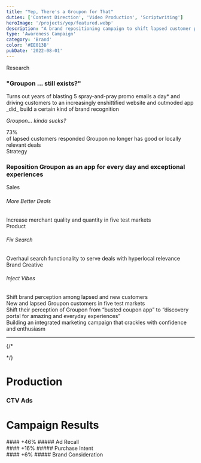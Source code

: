 ```yaml
---
title: "Yep, There's a Groupon for That"
duties: ['Content Direction', 'Video Production', 'Scriptwriting']
heroImage: '/projects/yep/featured.webp'
description: "A brand repositioning campaign to shift lapsed customer perception from 'Groupon doesn't have any good deals anymore' to 'Oh snap—ACTUALLY!'."
type: 'Awareness Campaign'
category: 'Brand'
color: '#EE013B'
pubDate: '2022-08-01'
---
```


<TwoColumn>
  <div slot="left">
    <eyebrow>Research</eyebrow>
    <h3>"Groupon ... still exists?"</h3>
  </div>
  <div slot="right" class="prose">
 Turns out years of blasting 5 spray-and-pray promo emails a day* and driving customers to an increasingly enshittified website and outmoded app _did_ build a certain kind of brand recognition

 *Groupon... kinda sucks?*

<Callout>
  <div slot="left">73%</div>
  <div slot="right">of lapsed customers responded Groupon no longer has good or locally relevant deals</div>
</Callout>
</div>
</TwoColumn>

<TwoColumn>
  <div slot="left">
    <eyebrow>Strategy</eyebrow>
    <h3>Reposition Groupon as an app for every day and exceptional experiences</h3>
  </div>

  <div slot="right" class="lg:col-span-1 text-dominoivory">
    <div class="border-l-3 border-dominoivory/30 border-dotted space-y-2 lg:space-y-4">
      <ThreeUp>
        <div slot="left" class="flex flex-col ml-4">
          <eyebrow class="basis-full">Sales</eyebrow>
          <h6 class="uppercase">More Better Deals</h6>
          Increase merchant quality and quantity in five test markets
        </div>
        <div slot="center" class="flex flex-col ml-4">
          <eyebrow class="basis-full">Product</eyebrow>
          <h6 class="uppercase">Fix Search</h6>
         Overhaul search functionality to serve deals with hyperlocal relevance
        </div>
        <div slot="right" class="flex flex-col p-4">
          <eyebrow class="basis-full">Brand Creative</eyebrow>
          <h6 class="uppercase">Inject Vibes</h6>
          Shift brand perception among lapsed and new customers
        </div>
      </ThreeUp>
    </div>
  </div>
</TwoColumn>

<GetToBy>
  <div slot="get">
    New and lapsed Groupon customers in five test markets
  </div>
  <div slot="to">
    Shift their perception of Groupon from “busted coupon app” to “discovery portal for amazing and everyday experiences”
  </div>
  <div slot="by">
  Building an integrated marketing campaign that crackles with confidence and enthusiasm
  </div>
</GetToBy>

<hr />

{/* <div className="mx-auto w-full">
<FromTo
  color="#EE013B"
  fromImage={media.fromImage}
  toImage={media.toImage}
  production={production}
  fromCaption="Groupon: the Stonehenge of apps. An ancient portal to adventures so aggressively fine and discounts so mathematically whelming that the only repeat customers are archaeologists desperate to figure out: 'Did people actually like this? Or were they just bored?' -Philomena, lapsed Groupon customer"
  toCaption="Wow! Groupon has great deals now!... Wait, what’s Groupon again? Oh right—DEALS! Amazing deals! Like, so good!... Uh… What was I saying? Oh yeah! GROUPON! YAY!'* - Dory, New Groupon Groupie"
/>
</div> */}

# Production

<h3 class="my-12">CTV Ads</h3>
<div className="flex-col p-4">
<YouTube id="IybvT99kWNQ" class="mx-auto my-4" />
<YouTube id="j5sU4-25HiY" class="mx-auto my-4" />
<YouTube id="CSQZBkwHG_s" class="mx-auto my-4" />
<YouTube id="WKHlTHSs3sU" class="mx-auto my-4" />
</div>

<div class="flex flex-col p-4 text-shadow-lg mt-8">
<h1>Campaign Results</h1>

<div class="w-full flex flex-col lg:flex-row flex-wrap gap-4 p-4 text-center mx-auto flex-cols-3">
  <div class="w-full lg:w-1/3 flex-1">
    #### +46%
    ##### Ad Recall
  </div>

  <div class="w-full lg:w-1/3 flex-1">
    #### +16% 
    ##### Purchase Intent
  </div>

  <div class="w-full lg:w-1/3 flex-1">
    #### +6%
    ##### Brand Consideration
  </div>
</div>
</div>